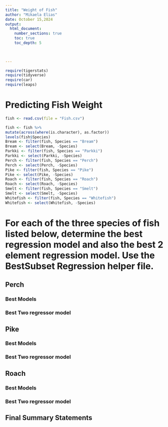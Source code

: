 ```yaml
---
title: "Weight of Fish"
author: "Mikaela Elias"
date: October 15,2024  
output: 
  html_document:
    number_sections: true
    toc: true
    toc_depth: 5

 
    
---
```



```r
require(tigerstats)
require(tidyverse)
require(car)
require(leaps)
```

# Predicting Fish Weight
```r
fish <- read.csv(file = "Fish.csv")
```

```r
 
fish <- fish %>%
mutate(across(where(is.character), as.factor))
levels(fish$Species)
Bream <- filter(fish, Species == "Bream")
Bream <- select(Bream, -Species) 
Parkki <- filter(fish, Species == "Parkki")
Parkki <- select(Parkki, -Species) 
Perch <- filter(fish, Species == "Perch")
Perch <- select(Perch, -Species) 
Pike <- filter(fish, Species == "Pike")
Pike <- select(Pike, -Species) 
Roach <- filter(fish, Species == "Roach")
Roach <- select(Roach, -Species) 
Smelt <- filter(fish, Species == "Smelt")
Smelt <- select(Smelt, -Species) 
Whitefish <- filter(fish, Species == "Whitefish")
Whitefish <- select(Whitefish, -Species) 
```

# For each of the three species of fish listed below, determine the best regression model and also the best 2 element regression model. Use the BestSubset Regression helper file.


## Perch

### Best Models

### Best Two regressor model


## Pike

### Best Models

### Best Two regressor model

## Roach

### Best Models

### Best Two regressor model

## Final Summary Statements